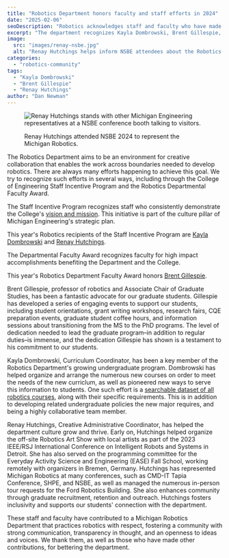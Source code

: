 ```yaml
---
title: "Robotics Department honors faculty and staff efforts in 2024"
date: "2025-02-06"
seoDescription: "Robotics acknowledges staff and faculty who have made significant contributions to the department in 2024."
excerpt: "The department recognizes Kayla Dombrowski, Brent Gillespie, and Renay Hutchings for their work over the past year improving the department's culture and operations."
image:
  src: "images/renay-nsbe.jpg"
  alt: "Renay Hutchings helps inform NSBE attendees about the Robotics Department."
categories:
  - "robotics-community"
tags:
  - "Kayla Dombrowski"
  - "Brent Gillespie"
  - "Renay Hutchings"
author: "Dan Newman"
---
```

<figure>

  ![Renay Hutchings stands with other Michigan Engineering representatives at a NSBE conference booth talking to visitors.](images/renay-nsbe.jpg)

  <figcaption>Renay Hutchings attended NSBE 2024 to represent the Michigan Robotics.</figcaption>
</figure>

The Robotics Department aims to be an environment for creative collaboration that enables the work across boundaries needed to develop robotics. There are always many efforts happening to achieve this goal. We try to recognize such efforts in several ways, including through the College of Engineering Staff Incentive Program and the Robotics Departmental Faculty Award.

The Staff Incentive Program recognizes staff who consistently demonstrate the College's [vision and mission](http://strategicvision.engin.umich.edu/). This initiative is part of the culture pillar of Michigan Engineering's strategic plan.

This year's Robotics recipients of the Staff Incentive Program are [Kayla Dombrowski](https://robotics.umich.edu/people/staff/kayla-dombrowski/) and [Renay Hutchings](https://robotics.umich.edu/people/staff/t-renay-hutchings/).

The Departmental Faculty Award recognizes faculty for high impact accomplishments benefiting the Department and the College.

This year's Robotics Department Faculty Award honors [Brent Gillespie](https://robotics.umich.edu/people/faculty/brent-gillespie/).

Brent Gillespie, professor of robotics and Associate Chair of Graduate Studies, has been a fantastic advocate for our graduate students. Gillespie has developed a series of engaging events to support our students, including student orientations, grant writing workshops, research fairs, CQE preparation events, graduate student coffee hours, and information sessions about transitioning from the MS to the PhD programs. The level of dedication needed to lead the graduate program–in addition to regular duties–is immense, and the dedication Gillespie has shown is a testament to his commitment to our students.

Kayla Dombrowski, Curriculum Coordinator, has been a key member of the Robotics Department's growing undergraduate program. Dombrowski has helped organize and arrange the numerous new courses on order to meet the needs of the new curriclum, as well as pioneered new ways to serve this information to students. One such effort is a [searchable dataset of all robotics courses](https://robotics.umich.edu/academics/courses/complete-course-list/), along with their specific requirements. This is in addition to developing related undergraduate policies the new major requires, and being a highly collaborative team member.

Renay Hutchings, Creative Administrative Coordinator, has helped the department culture grow and thrive. Early on, Hutchings helped organize the off-site Robotics Art Show with local artists as part of the 2023 IEEE/RSJ International Conference on Intelligent Robots and Systems in Detroit. She has also served on the programming committee for the Everyday Activity Science and Engineering (EASE) Fall School, working remotely with organizers in Bremen, Germany. Hutchings has represented Michigan Robotics at many conferences, such as CMD-IT Tapia Conference, SHPE, and NSBE, as well as managed the numerous in-person tour requests for the Ford Robotics Building. She also enhances community through graduate recruitment, retention and outreach. Hutchings fosters inclusivity and supports our students' connection with the department.

These staff and faculty have contributed to a Michigan Robotics Department that practices robotics with respect, fostering a community with strong communication, transparency in thought, and an openness to ideas and voices. We thank them, as well as those who have made other contributions, for bettering the department.